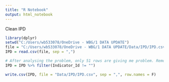 ---
title: "R Notebook"
output: html_notebook
---

Clean IPD


```{r}
library(dplyr)
setwd("C:/Users/wb533078/OneDrive - WBG/1 DATA UPDATE")
file = "C:/Users/wb533078/OneDrive - WBG/1 DATA UPDATE/Data/IPD/IPD.csv"
IPD = read.csv(file, sep = ",")
```


```{r}
# After analysing the problem, only 51 rows are giving me problem. Remove them.
IPD = IPD %>% filter(Indicator_Id != "")

write.csv(IPD, file = "Data/IPD/IPD.csv", sep = ",", row.names = F)
```

